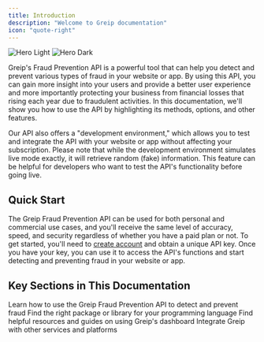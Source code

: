 ```yaml
---
title: Introduction
description: "Welcome to Greip documentation"
icon: "quote-right"
---
```


<img
  className="block dark:hidden"
  src="/images/hero-light.svg"
  alt="Hero Light"
/>
<img
  className="hidden dark:block"
  src="/images/hero-dark.svg"
  alt="Hero Dark"
/>

Greip's Fraud Prevention API is a powerful tool that can help you detect and prevent various types of fraud in your website or app. By using this API, you can gain more insight into your users and provide a better user experience and more importantly protecting your business from financial losses that rising each year due to fraudulent activities. In this documentation, we'll show you how to use the API by highlighting its methods, options, and other features.

Our API also offers a "development environment," which allows you to test and integrate the API with your website or app without affecting your subscription. Please note that while the development environment simulates live mode exactly, it will retrieve random (fake) information. This feature can be helpful for developers who want to test the API's functionality before going live.

## Quick Start

The Greip Fraud Prevention API can be used for both personal and commercial use cases, and you'll receive the same level of accuracy, speed, and security regardless of whether you have a paid plan or not. To get started, you'll need to [create account](https://dashboard.greip.io/register) and obtain a unique API key. Once you have your key, you can use it to access the API's functions and start detecting and preventing fraud in your website or app.

## Key Sections in This Documentation

<CardGroup cols={2}>
  <Card
    title="API Reference"
    icon="code"
    href="/api-reference/endpoint/data-lookup/geoip"
  >
    Learn how to use the Greip Fraud Prevention API to detect and prevent fraud
  </Card>
  <Card
    title="Packages & Libraries"
    icon="square-code"
    href="/packages-and-libraries/list-of-packages-and-libraries"
  >
    Find the right package or library for your programming language
  </Card>
  <Card
    title="Knowledge Base"
    icon="book"
    href="/knowledge-base/getting-started/introduction"
  >
    Find helpful resources and guides on using Greip's dashboard
  </Card>
  <Card
    title="Integrations"
    icon="plug"
    href="https://greip.io/integrations/all"
  >
    Integrate Greip with other services and platforms
  </Card>
</CardGroup>

